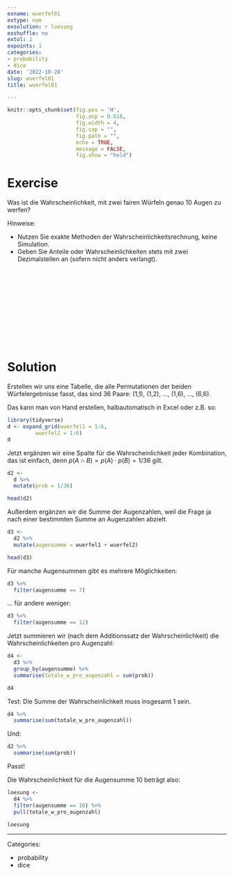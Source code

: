 ```yaml
---
exname: wuerfel01
extype: num
exsolution: r loesung
exshuffle: no
extol: 1
expoints: 1
categories:
- probability
- dice
date: '2022-10-28'
slug: wuerfel01
title: wuerfel01

---
```







```r
knitr::opts_chunk$set(fig.pos = 'H',
                      fig.asp = 0.618,
                      fig.width = 4,
                      fig.cap = "", 
                      fig.path = "",
                      echo = TRUE,
                      message = FALSE,
                      fig.show = "hold")
```






# Exercise

Was ist die Wahrscheinlichkeit, mit zwei fairen Würfeln genau 10 Augen zu werfen?

Hinweise:

- Nutzen Sie exakte Methoden der Wahrscheinlichkeitsrechnung, keine Simulation.
- Geben Sie Anteile oder Wahrscheinlichkeiten stets mit zwei Dezimalstellen an (sofern nicht anders verlangt).


</br>
</br>
</br>
</br>
</br>
</br>
</br>
</br>
</br>
</br>

# Solution

Erstellen wir uns eine Tabelle, die alle Permutationen der beiden Würfelergebnisse fasst,
das sind 36 Paare: (1,1), (1,2), ..., (1,6), ..., (6,6).

Das kann man von Hand erstellen, halbautomatisch in Excel oder z.B. so:

```r
library(tidyverse)
d <- expand_grid(wuerfel1 = 1:6,
         wuerfel2 = 1:6)
d
```


Jetzt ergänzen wir eine Spalte für die Wahrscheinlichkeit jeder Kombination,
das ist einfach, denn $p(A \cap B) = p(A) \cdot p(B) = 1/36$ gilt.



```r
d2 <-
  d %>% 
  mutate(prob = 1/36)

head(d2)
```


Außerdem ergänzen wir die Summe der Augenzahlen,
weil die Frage ja nach einer bestimmten Summe an Augenzahlen abzielt.


```r
d3 <-
  d2 %>% 
  mutate(augensumme = wuerfel1 + wuerfel2)

head(d3)
```



Für manche Augensummen gibt es mehrere Möglichkeiten:

```r
d3 %>% 
  filter(augensumme == 7)
```


... für andere weniger:


```r
d3 %>% 
  filter(augensumme == 12)
```


Jetzt summieren wir (nach dem Additionssatz der Wahrscheinlichkeit) die Wahrscheinlichkeiten pro Augenzahl:


```r
d4 <- 
  d3 %>% 
  group_by(augensumme) %>% 
  summarise(totale_w_pro_augenzahl = sum(prob))

d4
```


Test: Die Summe der Wahrscheinlichkeit muss insgesamt 1 sein.


```r
d4 %>% 
  summarise(sum(totale_w_pro_augenzahl))
```


Und:

```r
d2 %>% 
  summarise(sum(prob))
```


Passt!


Die Wahrscheinlichkeit für die Augensumme 10 beträgt also:


```r
loesung <-
  d4 %>% 
  filter(augensumme == 10) %>% 
  pull(totale_w_pro_augenzahl)

loesung
```





---

Categories: 

- probability
- dice

